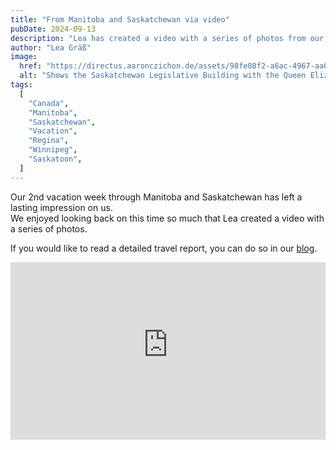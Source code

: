 ```yaml
---
title: "From Manitoba and Saskatchewan via video"
pubDate: 2024-09-13
description: "Lea has created a video with a series of photos from our trip through the wonderful provinces of Manitoba and Saskatchewan."
author: "Lea Gräß"
image:
  href: "https://directus.aaronczichon.de/assets/98fe08f2-a6ac-4967-aa08-7a1ee9e689c0.jpg?quality=70&width=1600"
  alt: "Shows the Saskatchewan Legislative Building with the Queen Elizabeth II garden in front. The weather is sunny with some clouds."
tags:
  [
    "Canada",
    "Manitoba",
    "Saskatchewan",
    "Vacation",
    "Regina",
    "Winnipeg",
    "Saskatoon",
  ]
---
```


Our 2nd vacation week through Manitoba and Saskatchewan has left a lasting impression on us.  
We enjoyed looking back on this time so much that Lea created a video with a series of photos.

If you would like to read a detailed travel report, you can do so in our [blog](/en/blog/38-manitoba-saskatchewan).

<div style="position: relative; padding-top: 56.25%;">
  <iframe
    src="https://customer-rnx58v5rm01lsk0m.cloudflarestream.com/3da293a0a2ec801214f7d633fb81b675/iframe?poster=https%3A%2F%2Fcustomer-rnx58v5rm01lsk0m.cloudflarestream.com%2F3da293a0a2ec801214f7d633fb81b675%2Fthumbnails%2Fthumbnail.jpg%3Ftime%3D%26height%3D600"
    loading="lazy"
    style="border: none; position: absolute; top: 0; left: 0; height: 100%; width: 100%;"
    allow="accelerometer; gyroscope; autoplay; encrypted-media; picture-in-picture;"
    allowfullscreen="true"
  ></iframe>
</div>
